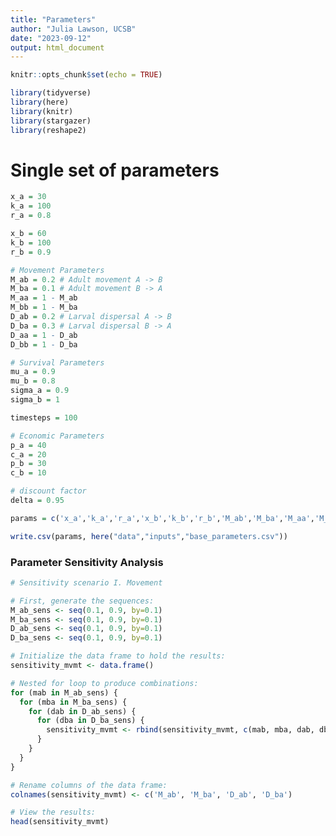 ```yaml
---
title: "Parameters"
author: "Julia Lawson, UCSB"
date: "2023-09-12"
output: html_document
---
```


```r
knitr::opts_chunk$set(echo = TRUE)

library(tidyverse)
library(here)
library(knitr)
library(stargazer)
library(reshape2)
```

# Single set of parameters

```r

x_a = 30
k_a = 100
r_a = 0.8

x_b = 60
k_b = 100
r_b = 0.9

# Movement Parameters
M_ab = 0.2 # Adult movement A -> B 
M_ba = 0.1 # Adult movement B -> A
M_aa = 1 - M_ab
M_bb = 1 - M_ba
D_ab = 0.2 # Larval dispersal A -> B
D_ba = 0.3 # Larval dispersal B -> A
D_aa = 1 - D_ab
D_bb = 1 - D_ba

# Survival Parameters
mu_a = 0.9
mu_b = 0.8
sigma_a = 0.9
sigma_b = 1

timesteps = 100

# Economic Parameters
p_a = 40
c_a = 20
p_b = 30
c_b = 10

# discount factor
delta = 0.95

params = c('x_a','k_a','r_a','x_b','k_b','r_b','M_ab','M_ba','M_aa','M_bb','D_ab','D_ba','D_aa','D_bb','mu_a','mu_b','sigma_a','sigma_b','timesteps','p_a','c_a','p_b','c_b','delta')

write.csv(params, here("data","inputs","base_parameters.csv"))

```

### Parameter Sensitivity Analysis

```r

# Sensitivity scenario I. Movement

# First, generate the sequences:
M_ab_sens <- seq(0.1, 0.9, by=0.1)
M_ba_sens <- seq(0.1, 0.9, by=0.1)
D_ab_sens <- seq(0.1, 0.9, by=0.1)
D_ba_sens <- seq(0.1, 0.9, by=0.1)

# Initialize the data frame to hold the results:
sensitivity_mvmt <- data.frame()

# Nested for loop to produce combinations:
for (mab in M_ab_sens) {
  for (mba in M_ba_sens) {
    for (dab in D_ab_sens) {
      for (dba in D_ba_sens) {
        sensitivity_mvmt <- rbind(sensitivity_mvmt, c(mab, mba, dab, dba))
      }
    }
  }
}

# Rename columns of the data frame:
colnames(sensitivity_mvmt) <- c('M_ab', 'M_ba', 'D_ab', 'D_ba')

# View the results:
head(sensitivity_mvmt)



```
